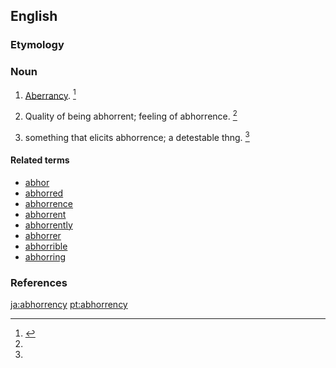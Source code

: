 ==English==

===Etymology===
{{suffix|abhorrence|y}}

===Noun===
{{en-noun|abhorrenc|ies}}

# {{obsolete}} [[aberrancy|Aberrancy]]. {{defdate|Late 16<sup>th</sup> century.}}<ref name=SOED>{{reference-book | last =| first = | authorlink =  | coauthors =  | editor =Brown, Lesley  | others =  | title = The Shorter Oxford English Dictionary | origdate =  | origyear = 1933| origmonth =  | url =  | format =  | accessdate =  | accessyear =  | accessmonth =  | edition = 5th | date =  | year =2003| month =  | publisher =Oxford University Press  | location =Oxford, UK | language =  | id =  | doi = | isbn =978-0-19-860575-7 | lccn = | ol = | pages =4| chapter =  | chapterurl =  | quote =}}</ref>
# {{obsolete}} Quality of being abhorrent; feeling of abhorrence. {{defdate|Early 17<sup>th</sup> century.}}<ref name=SOED/>
# {{obsolete}} something that elicits abhorrence; a detestable thng. {{defdate|Early 18<sup>th</sup> century.}}<ref name=SOED/>

====Related terms====
* [[abhor]]
* [[abhorred]]
* [[abhorrence]]
* [[abhorrent]]
* [[abhorrently]]
* [[abhorrer]]
* [[abhorrible]]
* [[abhorring]]

===References===
<references/>

[[ja:abhorrency]]
[[pt:abhorrency]]